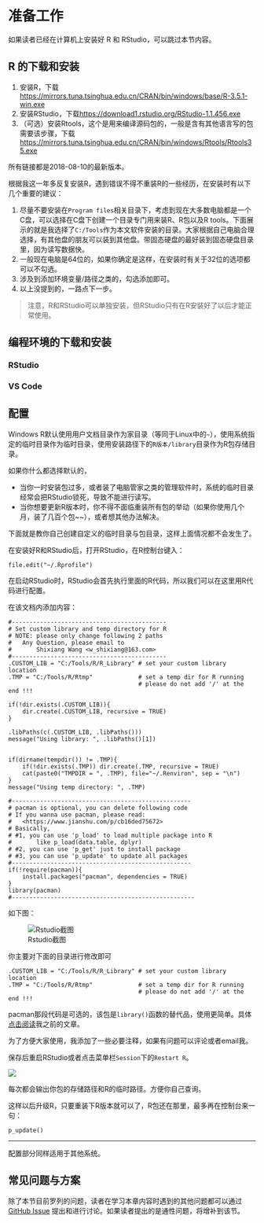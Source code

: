 \mainmatter

# 准备工作 {#prepare}

如果读者已经在计算机上安装好 R 和 RStudio，可以跳过本节内容。

## R 的下载和安装 {-}

1. 安装R，下载<https://mirrors.tuna.tsinghua.edu.cn/CRAN/bin/windows/base/R-3.5.1-win.exe>
2. 安装RStudio，下载<https://download1.rstudio.org/RStudio-1.1.456.exe>
3. （可选）安装Rtools，这个是用来编译源码包的，一般是含有其他语言写的包需要该步骤，下载<https://mirrors.tuna.tsinghua.edu.cn/CRAN/bin/windows/Rtools/Rtools35.exe>

所有链接都是2018-08-10的最新版本。

根据我这一年多反复安装R，遇到错误不得不重装R的一些经历，在安装时有以下几个重要的建议：

1. 尽量不要安装在`Program files`相关目录下，考虑到现在大多数电脑都是一个C盘，可以选择在C盘下创建一个目录专门用来装R、R包以及R tools。下面展示的就是我选择了`C:/Tools`作为本文软件安装的目录。大家根据自己电脑合理选择，有其他盘的朋友可以装到其他盘。带固态硬盘的最好装到固态硬盘目录里，因为读写数据快。
2. 一般现在电脑是64位的，如果你确定是这样，在安装时有关于32位的选项都可以不勾选。
3. 涉及到添加环境变量/路径之类的，勾选添加即可。
4. 以上没提到的，一路点下一步。

>注意，R和RStudio可以单独安装，但RStudio只有在R安装好了以后才能正常使用。

## 编程环境的下载和安装 {-}

### RStudio {-}

### VS Code {-}

## 配置 {-}

Windows R默认使用用户文档目录作为家目录（等同于Linux中的`~`），使用系统指定的临时目录作为临时目录，使用安装路径下的`R版本/library`目录作为R包存储目录。

如果你什么都选择默认的，

* 当你一时安装包过多，或者装了电脑管家之类的管理软件时，系统的临时目录经常会把RStudio锁死，导致不能进行读写。
* 当你想要更新R版本时，你不得不面临重装所有包的举动（如果你使用几个月，装了几百个包~~），或者想其他办法解决。

下面就是教你自己创建自定义的临时目录与包目录，这样上面情况都不会发生了。

在安装好R和RStudio后，打开RStudio，在R控制台键入：

```
file.edit("~/.Rprofile")
```

在启动RStudio时，RStudio会首先执行里面的R代码，所以我们可以在这里用R代码进行配置。

在该文档内添加内容：

```
#--------------------------------------------
# Set custom library and temp directory for R
# NOTE: please only change following 2 paths
#   Any Question, please email to 
#       Shixiang Wang <w_shixiang@163.com>
#--------------------------------------------
.CUSTOM_LIB = "C:/Tools/R/R_Library" # set your custom library location
.TMP = "C:/Tools/R/Rtmp"             # set a temp dir for R running
                                     # please do not add '/' at the end !!!

if(!dir.exists(.CUSTOM_LIB)){
    dir.create(.CUSTOM_LIB, recursive = TRUE)
}

.libPaths(c(.CUSTOM_LIB, .libPaths()))
message("Using library: ", .libPaths()[1])


if(dirname(tempdir()) != .TMP){
    if(!dir.exists(.TMP)) dir.create(.TMP, recursive = TRUE)
    cat(paste0("TMPDIR = ", .TMP), file="~/.Renviron", sep = "\n")
}
message("Using temp directory: ", .TMP)

#---------------------------------------------------
# pacman is optional, you can delete following code
# If you wanna use pacman, please read:
#   <https://www.jianshu.com/p/cb16ded75672>
# Basically, 
# #1, you can use 'p_load' to load multiple package into R
#       like p_load(data.table, dplyr)
# #2, you can use 'p_get' just to install package
# #3, you can use 'p_update' to update all packages
#---------------------------------------------------
if(!require(pacman)){
    install.packages("pacman", dependencies = TRUE)
}
library(pacman)
#----------------------------------------------------
```

如下图：

![Rstudio截图](https://upload-images.jianshu.io/upload_images/3884693-719810a185fcfff5.png?imageMogr2/auto-orient/strip%7CimageView2/2/w/1240)

你主要对下面的目录进行修改即可

```
.CUSTOM_LIB = "C:/Tools/R/R_Library" # set your custom library location
.TMP = "C:/Tools/R/Rtmp"             # set a temp dir for R running
                                     # please do not add '/' at the end !!!
```

pacman那段代码是可选的，该包是`library()`函数的替代品，使用更简单。具体[点击阅读](https://www.jianshu.com/p/cb16ded75672)我之前的文章。

为了方便大家使用，我添加了一些必要注释，如果有问题可以评论或者email我。

保存后重启RStudio或者点击菜单栏`Session`下的`Restart R`。

![](https://upload-images.jianshu.io/upload_images/3884693-d3e23e15c7d662dd.png?imageMogr2/auto-orient/strip%7CimageView2/2/w/1240)

每次都会输出你包的存储路径和R的临时路径。方便你自己查询。

这样以后升级R，只要重装下R版本就可以了，R包还在那里，最多再在控制台来一句：

```
p_update()
```


***

配置部分同样适用于其他系统。


## 常见问题与方案 {-}

除了本节目前罗列的问题，读者在学习本章内容时遇到的其他问题都可以通过 [GitHub Issue](https://github.com/ShixiangWang/geek-r-tutorial/issues) 提出和进行讨论。如果读者提出的是通性问题，将增补到该节。

